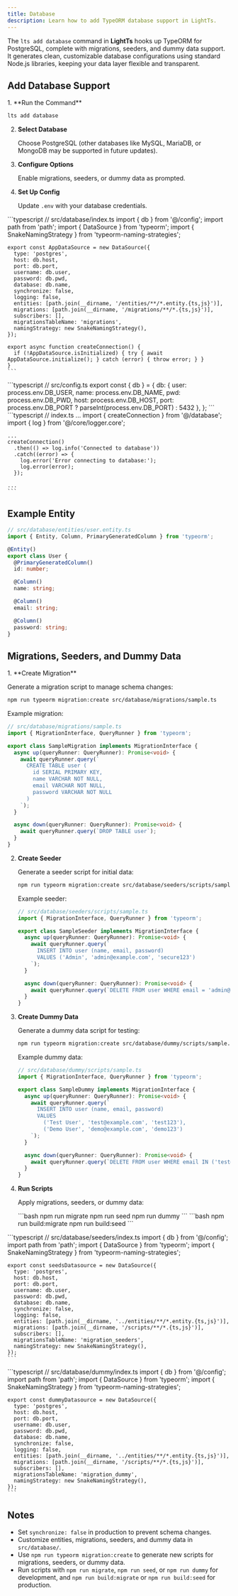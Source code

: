 ```yaml
---
title: Database
description: Learn how to add TypeORM database support in LightTs.
---
```



The `lts add database` command in **LightTs** hooks up TypeORM for PostgreSQL, complete with migrations, seeders, and dummy data support. It generates clean, customizable database configurations using standard Node.js libraries, keeping your data layer flexible and transparent.

## Add Database Support

<Steps>
1. **Run the Command**

   ```bash
   lts add database
   ```

2. **Select Database**

   Choose PostgreSQL (other databases like MySQL, MariaDB, or MongoDB may be supported in future updates).

3. **Configure Options**

   Enable migrations, seeders, or dummy data as prompted.

4. **Set Up Config**

   Update `.env` with your database credentials.
</Steps>

<Tabs>
  <TabItem label="Data Source">
    ```typescript
    // src/database/index.ts
    import { db } from '@/config';
    import path from 'path';
    import { DataSource } from 'typeorm';
    import { SnakeNamingStrategy } from 'typeorm-naming-strategies';

    export const AppDataSource = new DataSource({
      type: 'postgres',
      host: db.host,
      port: db.port,
      username: db.user,
      password: db.pwd,
      database: db.name,
      synchronize: false,
      logging: false,
      entities: [path.join(__dirname, '/entities/**/*.entity.{ts,js}')],
      migrations: [path.join(__dirname, '/migrations/**/*.{ts,js}')],
      subscribers: [],
      migrationsTableName: 'migrations',
      namingStrategy: new SnakeNamingStrategy(),
    });

    export async function createConnection() {
      if (!AppDataSource.isInitialized) { try { await AppDataSource.initialize(); } catch (error) { throw error; } }
    }
    ```
  </TabItem>
  <TabItem label="Config">
    ```typescript
    // src/config.ts
    export const { db } = {
        db: {
            user: process.env.DB_USER,
            name: process.env.DB_NAME,
            pwd: process.env.DB_PWD,
            host: process.env.DB_HOST,
            port: process.env.DB_PORT ? parseInt(process.env.DB_PORT) : 5432
        },
    };
    ```
  </TabItem>
  <TabItem label="Connection">
    ```typescript
    // index.ts
    ...
    import { createConnection } from '@/database';
    import { log } from '@/core/logger.core';

    ...
    createConnection()
      .then(() => log.info('Connected to database'))
      .catch((error) => {
        log.error('Error connecting to database:');
        log.error(error);
      });

    ...
    ```
  </TabItem>
</Tabs>

## Example Entity

```typescript
// src/database/entities/user.entity.ts
import { Entity, Column, PrimaryGeneratedColumn } from 'typeorm';

@Entity()
export class User {
  @PrimaryGeneratedColumn()
  id: number;

  @Column()
  name: string;

  @Column()
  email: string;

  @Column()
  password: string;
}
```

## Migrations, Seeders, and Dummy Data

<Steps>
1. **Create Migration**

   Generate a migration script to manage schema changes:

   ```bash
   npm run typeorm migration:create src/database/migrations/sample.ts
   ```

   Example migration:

   ```typescript
   // src/database/migrations/sample.ts
   import { MigrationInterface, QueryRunner } from 'typeorm';

   export class SampleMigration implements MigrationInterface {
     async up(queryRunner: QueryRunner): Promise<void> {
       await queryRunner.query(`
         CREATE TABLE user (
           id SERIAL PRIMARY KEY,
           name VARCHAR NOT NULL,
           email VARCHAR NOT NULL,
           password VARCHAR NOT NULL
         )
       `);
     }

     async down(queryRunner: QueryRunner): Promise<void> {
       await queryRunner.query(`DROP TABLE user`);
     }
   }
   ```

2. **Create Seeder**

   Generate a seeder script for initial data:

   ```bash
   npm run typeorm migration:create src/database/seeders/scripts/sample.ts
   ```

   Example seeder:

   ```typescript
   // src/database/seeders/scripts/sample.ts
   import { MigrationInterface, QueryRunner } from 'typeorm';

   export class SampleSeeder implements MigrationInterface {
     async up(queryRunner: QueryRunner): Promise<void> {
       await queryRunner.query(`
         INSERT INTO user (name, email, password)
         VALUES ('Admin', 'admin@example.com', 'secure123')
       `);
     }

     async down(queryRunner: QueryRunner): Promise<void> {
       await queryRunner.query(`DELETE FROM user WHERE email = 'admin@example.com'`);
     }
   }
   ```

3. **Create Dummy Data**

   Generate a dummy data script for testing:

   ```bash
   npm run typeorm migration:create src/database/dummy/scripts/sample.ts
   ```

   Example dummy data:

   ```typescript
   // src/database/dummy/scripts/sample.ts
   import { MigrationInterface, QueryRunner } from 'typeorm';

   export class SampleDummy implements MigrationInterface {
     async up(queryRunner: QueryRunner): Promise<void> {
       await queryRunner.query(`
         INSERT INTO user (name, email, password)
         VALUES
           ('Test User', 'test@example.com', 'test123'),
           ('Demo User', 'demo@example.com', 'demo123')
       `);
     }

     async down(queryRunner: QueryRunner): Promise<void> {
       await queryRunner.query(`DELETE FROM user WHERE email IN ('test@example.com', 'demo@example.com')`);
     }
   }
   ```

4. **Run Scripts**

   Apply migrations, seeders, or dummy data:

   <Tabs>
     <TabItem label="Development">
       ```bash
       npm run migrate
       npm run seed
       npm run dummy
       ```
     </TabItem>
     <TabItem label="Production">
       ```bash
       npm run build:migrate
       npm run build:seed
       ```
     </TabItem>
   </Tabs>
</Steps>

<Tabs>
  <TabItem label="Seeders Data Source">
    ```typescript
    // src/database/seeders/index.ts
    import { db } from '@/config';
    import path from 'path';
    import { DataSource } from 'typeorm';
    import { SnakeNamingStrategy } from 'typeorm-naming-strategies';

    export const seedsDatasource = new DataSource({
      type: 'postgres',
      host: db.host,
      port: db.port,
      username: db.user,
      password: db.pwd,
      database: db.name,
      synchronize: false,
      logging: false,
      entities: [path.join(__dirname, '../entities/**/*.entity.{ts,js}')],
      migrations: [path.join(__dirname, '/scripts/**/*.{ts,js}')],
      subscribers: [],
      migrationsTableName: 'migration_seeders',
      namingStrategy: new SnakeNamingStrategy(),
    });
    ```
  </TabItem>
  <TabItem label="Dummy Data Source">
    ```typescript
    // src/database/dummy/index.ts
    import { db } from '@/config';
    import path from 'path';
    import { DataSource } from 'typeorm';
    import { SnakeNamingStrategy } from 'typeorm-naming-strategies';

    export const dummyDatasource = new DataSource({
      type: 'postgres',
      host: db.host,
      port: db.port,
      username: db.user,
      password: db.pwd,
      database: db.name,
      synchronize: false,
      logging: false,
      entities: [path.join(__dirname, '../entities/**/*.entity.{ts,js}')],
      migrations: [path.join(__dirname, '/scripts/**/*.{ts,js}')],
      subscribers: [],
      migrationsTableName: 'migration_dummy',
      namingStrategy: new SnakeNamingStrategy(),
    });
    ```
  </TabItem>
</Tabs>

## Notes

- Set `synchronize: false` in production to prevent schema changes.
- Customize entities, migrations, seeders, and dummy data in `src/database/`.
- Use `npm run typeorm migration:create` to generate new scripts for migrations, seeders, or dummy data.
- Run scripts with `npm run migrate`, `npm run seed`, or `npm run dummy` for development, and `npm run build:migrate` or `npm run build:seed` for production.

<LinkCard title="See Database in Action" href="/examples/user-management/" description="Try a database-backed user management API." />